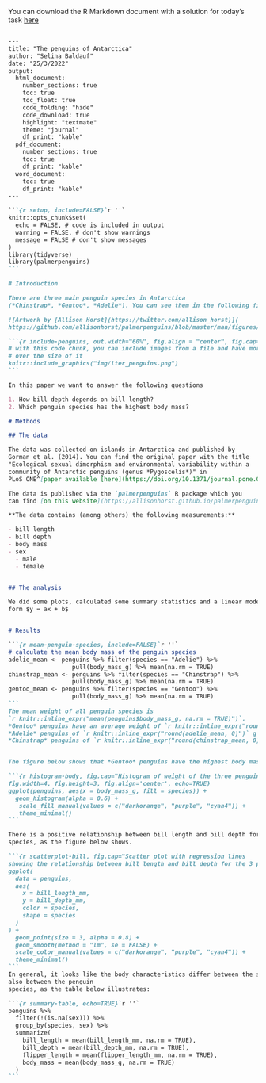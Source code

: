 
You can download the R Markdown document with a solution for today's task 
<a href="./tasks/day1/solution_docs/penguin_paper_3.Rmd" download>here</a>

````md

---
title: "The penguins of Antarctica"
author: "Selina Baldauf"
date: "25/3/2022"
output: 
  html_document:
    number_sections: true
    toc: true
    toc_float: true
    code_folding: "hide"
    code_download: true
    highlight: "textmate"
    theme: "journal"
    df_print: "kable"
  pdf_document:
    number_sections: true
    toc: true
    df_print: "kable"
  word_document:
    toc: true
    df_print: "kable"
---

```{r setup, include=FALSE}`r ''`
knitr::opts_chunk$set(
  echo = FALSE, # code is included in output
  warning = FALSE, # don't show warnings
  message = FALSE # don't show messages
)
library(tidyverse)
library(palmerpenguins)
```

# Introduction

There are three main penguin species in Antarctica 
(*Chinstrap*, *Gentoo*, *Adelie*). You can see them in the following figure:

![Artwork by [Allison Horst](https://twitter.com/allison_horst)](
https://github.com/allisonhorst/palmerpenguins/blob/master/man/figures/lter_penguins.png?raw=true)

```{r include-penguins, out.width="60%", fig.align = "center", fig.cap="Illustration of the three penguin species by Allison Horst"}`r ''`
# with this code chunk, you can include images from a file and have more control
# over the size of it
knitr::include_graphics("img/lter_penguins.png")
```

In this paper we want to answer the following questions

1. How bill depth depends on bill length?
2. Which penguin species has the highest body mass?

# Methods

## The data

The data was collected on islands in Antarctica and published by 
Gorman et al. (2014). You can find the original paper with the title 
"Ecological sexual dimorphism and environmental variability within a 
community of Antarctic penguins (genus *Pygoscelis*)" in 
PLoS ONE^[paper available [here](https://doi.org/10.1371/journal.pone.0090081).]

The data is published via the `palmerpenguins` R package which you 
can find [on this website](https://allisonhorst.github.io/palmerpenguins/).

**The data contains (among others) the following measurements:**

- bill length
- bill depth
- body mass
- sex
  - male
  - female


## The analysis

We did some plots, calculated some summary statistics and a linear model of the 
form $y = ax + b$


# Results

```{r mean-penguin-species, include=FALSE}`r ''`
# calculate the mean body mass of the penguin species
adelie_mean <- penguins %>% filter(species == "Adelie") %>% 
                  pull(body_mass_g) %>% mean(na.rm = TRUE) 
chinstrap_mean <- penguins %>% filter(species == "Chinstrap") %>% 
                  pull(body_mass_g) %>% mean(na.rm = TRUE) 
gentoo_mean <- penguins %>% filter(species == "Gentoo") %>% 
                  pull(body_mass_g) %>% mean(na.rm = TRUE) 
```
The mean weight of all penguin species is 
`r knitr::inline_expr("mean(penguins$body_mass_g, na.rm = TRUE)")`. 
*Gentoo* penguins have an average weight of `r knitr::inline_expr("round(gentoo_mean,0)")` g,
*Adelie* penguins of `r knitr::inline_expr("round(adelie_mean, 0)")` g and 
*Chinstrap* penguins of `r knitr::inline_expr("round(chinstrap_mean, 0)")` g.


The figure below shows that *Gentoo* penguins have the highest body mass.

```{r histogram-body, fig.cap="Histogram of weight of the three penguin species.",
fig.width=4, fig.height=3, fig.align='center', echo=TRUE}
ggplot(penguins, aes(x = body_mass_g, fill = species)) +
  geom_histogram(alpha = 0.6) +
   scale_fill_manual(values = c("darkorange", "purple", "cyan4")) +
   theme_minimal()
```

There is a positive relationship between bill length and bill depth for all 3 
species, as the figure below shows.

```{r scatterplot-bill, fig.cap="Scatter plot with regression lines
showing the relationship between bill length and bill depth for the 3 penguin species", echo=TRUE}
ggplot(
  data = penguins,
  aes(
    x = bill_length_mm,
    y = bill_depth_mm,
    color = species,
    shape = species
  )
) +
  geom_point(size = 3, alpha = 0.8) +
  geom_smooth(method = "lm", se = FALSE) +
  scale_color_manual(values = c("darkorange", "purple", "cyan4")) +
  theme_minimal()
```
In general, it looks like the body characteristics differ between the sexes but
also between the penguin
species, as the table below illustrates:

```{r summary-table, echo=TRUE}`r ''`
penguins %>% 
  filter(!(is.na(sex))) %>% 
  group_by(species, sex) %>% 
  summarize(
    bill_length = mean(bill_length_mm, na.rm = TRUE),
    bill_depth = mean(bill_depth_mm, na.rm = TRUE),
    flipper_length = mean(flipper_length_mm, na.rm = TRUE),
    body_mass = mean(body_mass_g, na.rm = TRUE)
  )
```

```` 